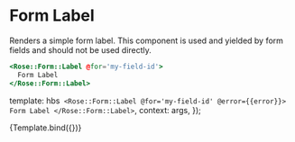 
<Meta title="Rose/Form/Label" component="Form/Label" />

# Form Label

Renders a simple form label. This component is used and yielded by form fields
and should not be used directly.

```handlebars
<Rose::Form::Label @for='my-field-id'>
  Form Label
</Rose::Form::Label>
```

  template: hbs`
      <Rose::Form::Label @for='my-field-id' @error={{error}}>
        Form Label
      </Rose::Form::Label>`,
  context: args,
});

<Preview>
  <Story
    name="Form Label"
    args={{
      error: false,
    }}
  >
    {Template.bind({})}
  </Story>
</Preview>
